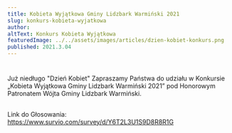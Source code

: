 ```yaml
---
title: Kobieta Wyjątkowa Gminy Lidzbark Warmiński 2021
slug: konkurs-kobieta-wyjatkowa
author:
altText: Konkurs Kobieta Wyjątkowa
featuredImage: ../../assets/images/articles/dzien-kobiet-konkurs.png
published: 2021.3.04
---
```


#
Już niedługo "Dzień Kobiet"
Zapraszamy Państwa do udziału w Konkursie
„Kobieta Wyjątkowa Gminy Lidzbark Warmiński 2021”
pod Honorowym Patronatem Wójta Gminy Lidzbark Warmiński.


##
Link do Głosowania:
https://www.survio.com/survey/d/Y6T2L3U1S9D8R8R1G